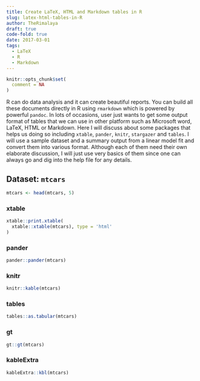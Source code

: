 ```yaml
---
title: Create LaTeX, HTML and Markdown tables in R
slug: latex-html-tables-in-R
author: TheRimalaya
draft: true
code-fold: true
date: 2017-03-01
tags:
  - LaTeX
  - R
  - Markdown
---
```


```r
knitr::opts_chunk$set(
  comment = NA
)
```

R can do data analysis and it can create beautiful reports. You can build all these documents directly in R using `rmarkdown` which is powered by powerful `pandoc`. In lots of occasions, user just wants to get some output format of tables that we can use in other platform such as Microsoft word, LaTeX, HTML or Markdown. Here I will discuss about some packages that helps us doing so including `xtable`, `pander`, `knitr`, `stargazer` and `tables`. I will use a sample dataset and a summary output from a linear model fit and convert them into various format. Although each of them need their own elaborate discussion, I will just use very basics of them since one can always go and dig into the help file for any details.


## Dataset: `mtcars`

```r
mtcars <- head(mtcars, 5)
```

::: panel-tabset

### xtable

```r
xtable::print.xtable(
  xtable::xtable(mtcars), type = 'html'
)
```

### pander
```r
pander::pander(mtcars)
```

### knitr
```r
knitr::kable(mtcars)
```


### tables
```r
tables::as.tabular(mtcars)
```

### gt

```r
gt::gt(mtcars)
```

### kableExtra

```r
kableExtra::kbl(mtcars)
```

:::


<!-- ## Exercise

  1. Use the `mtcars` dataset, fit a linear model with `mpg` as response variable and `wt`,`hp` and `disp` as predictor variable. Generate a LaTeX table and HTML table for the fitted model using xtable. -->

